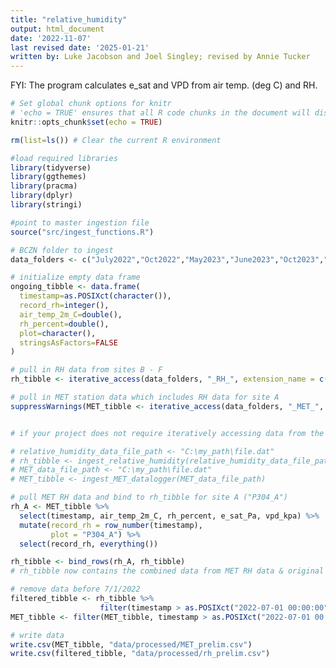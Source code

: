 ---
title: "relative_humidity"
output: html_document
date: '2022-11-07'
last revised date: '2025-01-21'
written by: Luke Jacobson and Joel Singley; revised by Annie Tucker
---

FYI: The program calculates e_sat and VPD from air temp. (deg C) and RH.

``` {r}

# Set global chunk options for knitr
# 'echo = TRUE' ensures that all R code chunks in the document will display their code in the output
knitr::opts_chunk$set(echo = TRUE)

rm(list=ls()) # Clear the current R environment

#load required libraries
library(tidyverse)
library(ggthemes)
library(pracma)
library(dplyr)
library(stringi)

#point to master ingestion file
source("src/ingest_functions.R")

# BCZN folder to ingest
data_folders <- c("July2022","Oct2022","May2023","June2023","Oct2023","May2024")

```

``` {r}
# initialize empty data frame
ongoing_tibble <- data.frame(
  timestamp=as.POSIXct(character()), 
  record_rh=integer(), 
  air_temp_2m_C=double(), 
  rh_percent=double(), 
  plot=character(),
  stringsAsFactors=FALSE
)

```

``` {r}
# pull in RH data from sites B - F
rh_tibble <- iterative_access(data_folders, "_RH_", extension_name = c(".xlsx"))

# pull in MET station data which includes RH data for site A
suppressWarnings(MET_tibble <- iterative_access(data_folders, "_MET_", extension_name = c(".xls")))


# if your project does not require iteratively accessing data from the folder network, use this script to directly ingest RH data:

# relative_humidity_data_file_path <- "C:\my_path\file.dat"
# rh_tibble <- ingest_relative_humidity(relative_humidity_data_file_path)
# MET_data_file_path <- "C:\my_path\file.dat"
# MET_tibble <- ingest_MET_datalogger(MET_data_file_path)


```

``` {r}
# pull MET RH data and bind to rh_tibble for site A ("P304_A")
rh_A <- MET_tibble %>% 
  select(timestamp, air_temp_2m_C, rh_percent, e_sat_Pa, vpd_kpa) %>% 
  mutate(record_rh = row_number(timestamp),
         plot = "P304_A") %>% 
  select(record_rh, everything())

rh_tibble <- bind_rows(rh_A, rh_tibble)
# rh_tibble now contains the combined data from MET RH data & original rh_tibble

# remove data before 7/1/2022
filtered_tibble <- rh_tibble %>% 
                    filter(timestamp > as.POSIXct("2022-07-01 00:00:00"))
MET_tibble <- filter(MET_tibble, timestamp > as.POSIXct("2022-07-01 00:00:00"))

# write data
write.csv(MET_tibble, "data/processed/MET_prelim.csv")
write.csv(filtered_tibble, "data/processed/rh_prelim.csv")

```